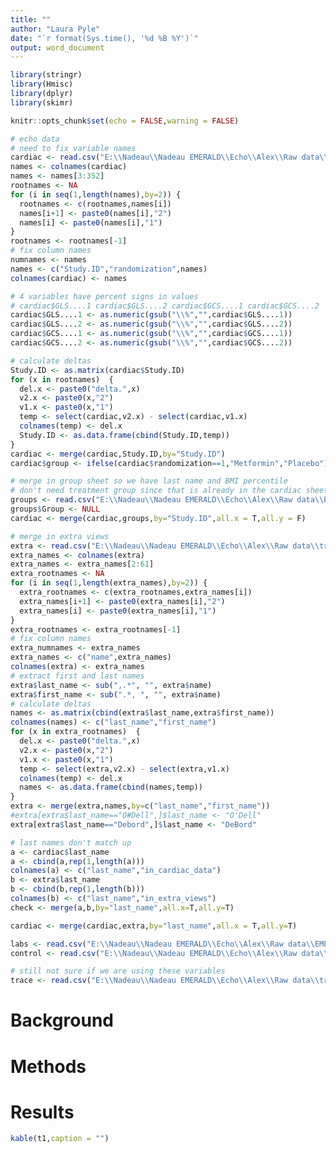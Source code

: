 ```yaml
---
title: ""
author: "Laura Pyle"
date: "`r format(Sys.time(), '%d %B %Y')`"
output: word_document
---
```


```r
library(stringr)
library(Hmisc)
library(dplyr)
library(skimr)

knitr::opts_chunk$set(echo = FALSE,warning = FALSE)

# echo data
# need to fix variable names
cardiac <- read.csv("E:\\Nadeau\\Nadeau EMERALD\\Echo\\Alex\\Raw data\\EMERALD DATA SUMMARIZED cardiac.csv")
names <- colnames(cardiac)
names <- names[3:352]
rootnames <- NA
for (i in seq(1,length(names),by=2)) {
  rootnames <- c(rootnames,names[i])
  names[i+1] <- paste0(names[i],"2")
  names[i] <- paste0(names[i],"1")
}
rootnames <- rootnames[-1]
# fix column names  
numnames <- names
names <- c("Study.ID","randomization",names)
colnames(cardiac) <- names

# 4 variables have percent signs in values
# cardiac$GLS....1 cardiac$GLS....2 cardiac$GCS....1 cardiac$GCS....2
cardiac$GLS....1 <- as.numeric(gsub("\\%","",cardiac$GLS....1))
cardiac$GLS....2 <- as.numeric(gsub("\\%","",cardiac$GLS....2))
cardiac$GCS....1 <- as.numeric(gsub("\\%","",cardiac$GCS....1))
cardiac$GCS....2 <- as.numeric(gsub("\\%","",cardiac$GCS....2))

# calculate deltas
Study.ID <- as.matrix(cardiac$Study.ID)
for (x in rootnames)  {
  del.x <- paste0("delta.",x) 
  v2.x <- paste0(x,"2")
  v1.x <- paste0(x,"1")
  temp <- select(cardiac,v2.x) - select(cardiac,v1.x)
  colnames(temp) <- del.x
  Study.ID <- as.data.frame(cbind(Study.ID,temp))
}
cardiac <- merge(cardiac,Study.ID,by="Study.ID")
cardiac$group <- ifelse(cardiac$randomization==1,"Metformin","Placebo")

# merge in group sheet so we have last name and BMI percentile
# don't need treatment group since that is already in the cardiac sheet
groups <- read.csv("E:\\Nadeau\\Nadeau EMERALD\\Echo\\Alex\\Raw data\\EMERALD DATA SUMMARIZED groups.csv")
groups$Group <- NULL
cardiac <- merge(cardiac,groups,by="Study.ID",all.x = T,all.y = F)

# merge in extra views
extra <- read.csv("E:\\Nadeau\\Nadeau EMERALD\\Echo\\Alex\\Raw data\\tracedata_combined_strain.csv")
extra_names <- colnames(extra)
extra_names <- extra_names[2:61]
extra_rootnames <- NA
for (i in seq(1,length(extra_names),by=2)) {
  extra_rootnames <- c(extra_rootnames,extra_names[i])
  extra_names[i+1] <- paste0(extra_names[i],"2")
  extra_names[i] <- paste0(extra_names[i],"1")
}
extra_rootnames <- extra_rootnames[-1]
# fix column names  
extra_numnames <- extra_names
extra_names <- c("name",extra_names)
colnames(extra) <- extra_names
# extract first and last names
extra$last_name <- sub(",.*", "", extra$name)   
extra$first_name <- sub(".*, ", "", extra$name)     
# calculate deltas
names <- as.matrix(cbind(extra$last_name,extra$first_name))
colnames(names) <- c("last_name","first_name")
for (x in extra_rootnames)  {
  del.x <- paste0("delta.",x) 
  v2.x <- paste0(x,"2")
  v1.x <- paste0(x,"1")
  temp <- select(extra,v2.x) - select(extra,v1.x)
  colnames(temp) <- del.x
  names <- as.data.frame(cbind(names,temp))
}
extra <- merge(extra,names,by=c("last_name","first_name"))
#extra[extra$last_name=="O#Dell",]$last_name <- "O'Dell"
extra[extra$last_name=="Debord",]$last_name <- "DeBord"

# last names don't match up
a <- cardiac$last_name
a <- cbind(a,rep(1,length(a)))
colnames(a) <- c("last_name","in_cardiac_data")
b <- extra$last_name
b <- cbind(b,rep(1,length(b)))
colnames(b) <- c("last_name","in_extra_views")
check <- merge(a,b,by="last_name",all.x=T,all.y=T)

cardiac <- merge(cardiac,extra,by="last_name",all.x = T,all.y=T)

labs <- read.csv("E:\\Nadeau\\Nadeau EMERALD\\Echo\\Alex\\Raw data\\EMERALD DATA SUMMARIZED labs.csv")
control <- read.csv("E:\\Nadeau\\Nadeau EMERALD\\Echo\\Alex\\Raw data\\EMERALD DATA SUMMARIZED control echo.csv")

# still not sure if we are using these variables
trace <- read.csv("E:\\Nadeau\\Nadeau EMERALD\\Echo\\Alex\\Raw data\\tracedata_combined_trace")

```

# Background

# Methods

# Results

```r
kable(t1,caption = "")
```
<br>
